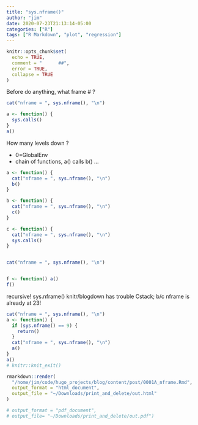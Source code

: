 ```yaml
---
title: "sys.nframe()"
author: "jim"
date: 2020-07-23T21:13:14-05:00
categories: ["R"]
tags: ["R Markdown", "plot", "regression"]
---
```


```r
knitr::opts_chunk$set(
  echo = TRUE,
  comment = "      ##",
  error = TRUE,
  collapse = TRUE
)
```


Before do anything, what frame # ?
```r
cat("nframe = ", sys.nframe(), "\n")
```

```r
a <- function() {
  sys.calls()
}
a()
```

How many levels down ?  

  -  0=GlobalEnv  
  -  chain of functions, a() calls b() ...  
```r
a <- function() {
  cat("nframe = ", sys.nframe(), "\n")
  b()
}

b <- function() {
  cat("nframe = ", sys.nframe(), "\n")
  c()
}

c <- function() {
  cat("nframe = ", sys.nframe(), "\n")
  sys.calls()
}


cat("nframe = ", sys.nframe(), "\n")


f <- function() a()
f()
```
recursive!
sys.nframe()
knitr/blogdown has trouble  Cstack; b/c nframe is already at 23!
```r
cat("nframe = ", sys.nframe(), "\n")
a <- function() {
  if (sys.nframe() == 9) {
    return()
  }
  cat("nframe = ", sys.nframe(), "\n")
  a()
}
a()
# knitr::knit_exit()
```

```r
rmarkdown::render(
  "/home/jim/code/hugo_projects/blog/content/post/0001A_nframe.Rmd",
  output_format = "html_document",
  output_file = "~/Downloads/print_and_delete/out.html"
)

# output_format = "pdf_document",
# output_file= "~/Downloads/print_and_delete/out.pdf")
```



